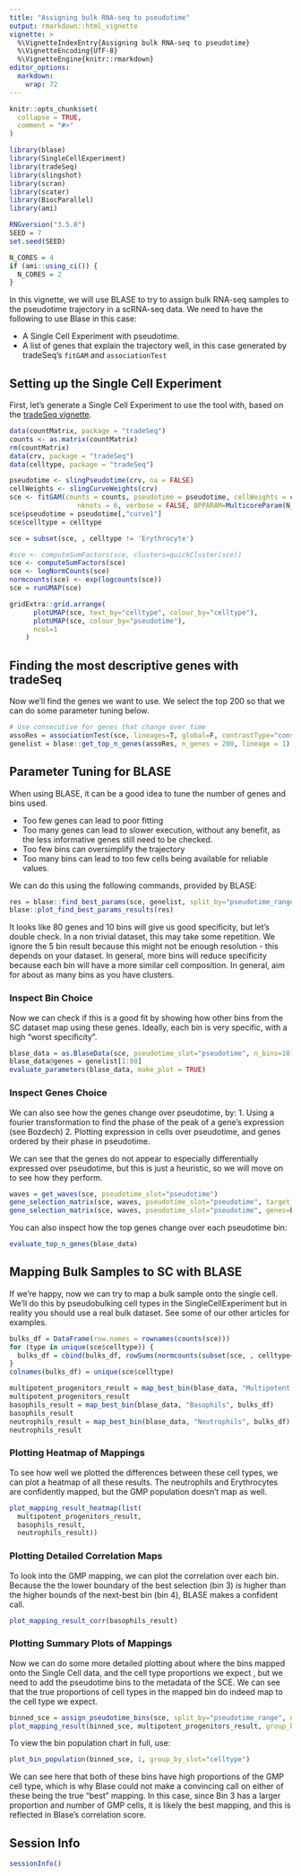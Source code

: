 ```yaml
---
title: "Assigning bulk RNA-seq to pseudotime"
output: rmarkdown::html_vignette
vignette: >
  %\VignetteIndexEntry{Assigning bulk RNA-seq to pseudotime}
  %\VignetteEncoding{UTF-8}
  %\VignetteEngine{knitr::rmarkdown}
editor_options: 
  markdown: 
    wrap: 72
---
```


```r
knitr::opts_chunk$set(
  collapse = TRUE,
  comment = "#>"
)
```

```r
library(blase)
library(SingleCellExperiment)
library(tradeSeq)
library(slingshot)
library(scran)
library(scater)
library(BiocParallel)
library(ami)
```

```r
RNGversion("3.5.0")
SEED = 7
set.seed(SEED)
```

```r
N_CORES = 4
if (ami::using_ci()) {
  N_CORES = 2
}
```

In this vignette, we will use BLASE to try to assign bulk RNA-seq
samples to the pseudotime trajectory in a scRNA-seq data. We need to
have the following to use Blase in this case:

-   A Single Cell Experiment with pseudotime.
-   A list of genes that explain the trajectory well, in this case
    generated by tradeSeq's `fitGAM` and `associationTest`

## Setting up the Single Cell Experiment

First, let's generate a Single Cell Experiment to use the tool with,
based on the [tradeSeq
vignette](https://bioconductor.org/packages/devel/bioc/vignettes/tradeSeq/inst/doc/tradeSeq.html).

```r
data(countMatrix, package = "tradeSeq")
counts <- as.matrix(countMatrix)
rm(countMatrix)
data(crv, package = "tradeSeq")
data(celltype, package = "tradeSeq")

pseudotime <- slingPseudotime(crv, na = FALSE)
cellWeights <- slingCurveWeights(crv)
sce <- fitGAM(counts = counts, pseudotime = pseudotime, cellWeights = cellWeights,
                 nknots = 6, verbose = FALSE, BPPARAM=MulticoreParam(N_CORES))
sce$pseudotime = pseudotime[,"curve1"]
sce$celltype = celltype

sce = subset(sce, , celltype != 'Erythrocyte')

#sce <- computeSumFactors(sce, clusters=quickCluster(sce))
sce <- computeSumFactors(sce)
sce <- logNormCounts(sce)
normcounts(sce) <- exp(logcounts(sce))
sce = runUMAP(sce)

gridExtra::grid.arrange(
      plotUMAP(sce, text_by="celltype", colour_by="celltype"),
      plotUMAP(sce, colour_by="pseudotime"),
      ncol=1
    )
```

## Finding the most descriptive genes with tradeSeq

Now we'll find the genes we want to use. We select the top 200 so that
we can do some parameter tuning below.

```r
# Use consecutive for genes that change over time
assoRes = associationTest(sce, lineages=T, global=F, contrastType="consecutive")
genelist = blase::get_top_n_genes(assoRes, n_genes = 200, lineage = 1)
```

## Parameter Tuning for BLASE

When using BLASE, it can be a good idea to tune the number of genes and
bins used.

-   Too few genes can lead to poor fitting
-   Too many genes can lead to slower execution, without any benefit, as
    the less informative genes still need to be checked.
-   Too few bins can oversimplify the trajectory
-   Too many bins can lead to too few cells being available for reliable
    values.

We can do this using the following commands, provided by BLASE:

```r
res = blase::find_best_params(sce, genelist, split_by="pseudotime_range", pseudotime_slot="pseudotime")
blase::plot_find_best_params_results(res)
```

It looks like 80 genes and 10 bins will give us good specificity, but
let's double check. In a non trivial dataset, this may take some
repetition. We ignore the 5 bin result because this might not be enough
resolution - this depends on your dataset. In general, more bins will
reduce specificity because each bin will have a more similar cell
composition. In general, aim for about as many bins as you have
clusters.

### Inspect Bin Choice

Now we can check if this is a good fit by showing how other bins from
the SC dataset map using these genes. Ideally, each bin is very
specific, with a high "worst specificity".

```r
blase_data = as.BlaseData(sce, pseudotime_slot="pseudotime", n_bins=10)
blase_data@genes = genelist[1:80]
evaluate_parameters(blase_data, make_plot = TRUE)
```

### Inspect Genes Choice

We can also see how the genes change over pseudotime, by: 1. Using a
fourier transformation to find the phase of the peak of a gene's
expression (see Bozdech) 2. Plotting expression in cells over
pseudotime, and genes ordered by their phase in pseudotime.

We can see that the genes do not appear to especially differentially expressed over pseudotime, but this is just a heuristic, so we will move on to see how they perform.

```r
waves = get_waves(sce, pseudotime_slot="pseudotime")
gene_selection_matrix(sce, waves, pseudotime_slot="pseudotime", target_matrix_size=length(blase_data@genes))
gene_selection_matrix(sce, waves, pseudotime_slot="pseudotime", genes=blase_data@genes, target_matrix_size=length(blase_data@genes))
```

You can also inspect how the top genes change over each pseudotime bin:

```r
evaluate_top_n_genes(blase_data)
```

## Mapping Bulk Samples to SC with BLASE

If we're happy, now we can try to map a bulk sample onto the single
cell. We'll do this by pseudobulking cell types in the
SingleCellExperiment but in reality you should use a real bulk dataset.
See some of our other articles for examples.

```r
bulks_df = DataFrame(row.names = rownames(counts(sce)))
for (type in unique(sce$celltype)) {
  bulks_df = cbind(bulks_df, rowSums(normcounts(subset(sce, , celltype==type))))
}
colnames(bulks_df) = unique(sce$celltype)

multipotent_progenitors_result = map_best_bin(blase_data, "Multipotent progenitors", bulks_df)
multipotent_progenitors_result
basophils_result = map_best_bin(blase_data, "Basophils", bulks_df)
basophils_result
neutrophils_result = map_best_bin(blase_data, "Neutrophils", bulks_df)
neutrophils_result
```

### Plotting Heatmap of Mappings

To see how well we plotted the differences between these cell types, we
can plot a heatmap of all these results. The neutrophils and
Erythrocytes are confidently mapped, but the GMP population doesn't map
as well.

```r
plot_mapping_result_heatmap(list(
  multipotent_progenitors_result, 
  basophils_result, 
  neutrophils_result))
```

### Plotting Detailed Correlation Maps

To look into the GMP mapping, we can plot the correlation over each bin.
Because the the lower boundary of the best selection (bin 3) is higher
than the higher bounds of the next-best bin (bin 4), BLASE makes a
confident call.

```r
plot_mapping_result_corr(basophils_result)
```

### Plotting Summary Plots of Mappings

Now we can do some more detailed plotting about where the bins mapped
onto the Single Cell data, and the cell type proportions we expect , but
we need to add the pseudotime bins to the metadata of the SCE. We can
see that the true proportions of cell types in the mapped bin do indeed
map to the cell type we expect.

```r
binned_sce = assign_pseudotime_bins(sce, split_by="pseudotime_range", n_bins=10, pseudotime_slot="pseudotime")
plot_mapping_result(binned_sce, multipotent_progenitors_result, group_by_slot="celltype")
```

To view the bin population chart in full, use:

```r
plot_bin_population(binned_sce, 1, group_by_slot="celltype")
```

We can see here that both of these bins have high proportions of the GMP
cell type, which is why Blase could not make a convincing call on either
of these being the true "best" mapping. In this case, since Bin 3 has a
larger proportion and number of GMP cells, it is likely the best
mapping, and this is reflected in Blase's correlation score.

## Session Info

```r
sessionInfo()
```

